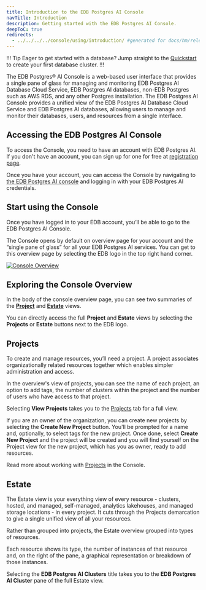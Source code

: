 ```yaml
---
title: Introduction to the EDB Postgres AI Console
navTitle: Introduction
description: Getting started with the EDB Postgres AI Console.
deepToC: true
redirects:
  - ../../../../console/using/introduction/ #generated for docs/hm/release-1.2
---
```


!!! Tip
Eager to get started with a database? Jump straight to the [Quickstart](../quickstart/) to create your first database cluster.
!!!

The EDB Postgres® AI Console is a web-based user interface that provides a single pane of glass for managing and monitoring EDB Postgres AI Database Cloud Service, EDB Postgres AI databases, non-EDB Postgres such as AWS RDS, and any other Postgres installation. The EDB Postgres AI Console provides a unified view of the EDB Postgres AI Database Cloud Service and EDB Postgres AI databases, allowing users to manage and monitor their databases, users, and resources from a single interface.

## Accessing the EDB Postgres AI Console

To access the Console, you need to have an account with EDB Postgres AI. If you don't have an account, you can sign up for one for free at [registration page](https://www.enterprisedb.com/accounts/register/biganimal).

Once you have your account, you can access the Console by navigating to [the EDB Postgres AI console](https://portal.biganimal.com) and logging in with your EDB Postgres AI credentials.

## Start using the Console 

Once you have logged in to your EDB account, you’ll be able to go to the EDB Postgres AI Console.

The Console opens by default on overview page for your account and the “single pane of glass” for all your EDB Postgres AI services. You can get to this overview page by selecting the EDB logo in the top right hand corner.

[![Console Overview](images/overview.svg)](images/overview.svg)

## Exploring the Console Overview

In the body of the console overview page, you can see two summaries of the [__Project__](#projects) and [__Estate__](#estate) views. 

You can directly access the full __Project__ and __Estate__ views by selecting the **Projects** or **Estate** buttons next to the EDB logo. 

## Projects

To create and manage resources, you’ll need a project. A project associates organizationally related resources together which enables simpler administration and access.

In the overview's view of projects, you can see the name of each project, an option to add tags, the number of clusters within the project and the number of users who have access to that project.

Selecting **View Projects** takes you to the [Projects](projects) tab for a full view.

If you are an owner of the organization, you can create new projects by selecting the **Create New Project** button. You'll be prompted for a name and, optionally, to select tags for the new project. Once done, select **Create New Project** and the project will be created and you will find yourself on the Project view for the new project, which has you as owner, ready to add resources.

Read more about working with [Projects](projects) in the Console.

## Estate	

The Estate view is your everything view of every resource - clusters, hosted, and managed, self-managed, analytics lakehouses, and managed storage locations - in every project. It cuts through the Projects demarcation to give a single unified view of all your resources. 

Rather than grouped into projects, the Estate overview grouped into types of resources.

Each resource shows its type, the number of instances of that resource and, on the right of the pane, a graphical representation or breakdown of those instances.

Selecting the **EDB Postgres AI Clusters** title takes you to the __EDB Postgres AI Cluster__ pane of the full Estate view.